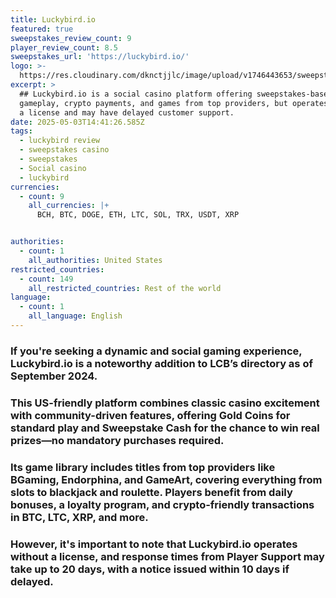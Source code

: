 ```yaml
---
title: Luckybird.io
featured: true
sweepstakes_review_count: 9
player_review_count: 8.5
sweepstakes_url: 'https://luckybird.io/'
logo: >-
  https://res.cloudinary.com/dknctjjlc/image/upload/v1746443653/sweepstakes/Property-1LuckyBird-Casno-1_leotzl.svg
excerpt: >
  ## Luckybird.io is a social casino platform offering sweepstakes-based
  gameplay, crypto payments, and games from top providers, but operates without
  a license and may have delayed customer support.
date: 2025-05-03T14:41:26.585Z
tags:
  - luckybird review
  - sweepstakes casino
  - sweepstakes
  - Social casino
  - luckybird
currencies:
  - count: 9
    all_currencies: |+
      BCH, BTC, DOGE, ETH, LTC, SOL, TRX, USDT, XRP


authorities:
  - count: 1
    all_authorities: United States
restricted_countries:
  - count: 149
    all_restricted_countries: Rest of the world
language:
  - count: 1
    all_language: English
---
```


### If you're seeking a dynamic and social gaming experience, Luckybird.io is a noteworthy addition to LCB’s directory as of September 2024. 

### This US-friendly platform combines classic casino excitement with community-driven features, offering Gold Coins for standard play and Sweepstake Cash for the chance to win real prizes—no mandatory purchases required. 

### Its game library includes titles from top providers like BGaming, Endorphina, and GameArt, covering everything from slots to blackjack and roulette. Players benefit from daily bonuses, a loyalty program, and crypto-friendly transactions in BTC, LTC, XRP, and more. 

### However, it's important to note that Luckybird.io operates without a license, and response times from Player Support may take up to 20 days, with a notice issued within 10 days if delayed.
